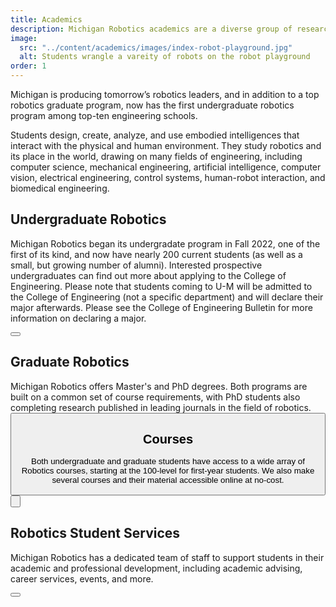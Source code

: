 ```yaml
---
title: Academics
description: Michigan Robotics academics are a diverse group of researchers and educators who are dedicated to advancing the field of robotics.
image:
  src: "../content/academics/images/index-robot-playground.jpg"
  alt: Students wrangle a vareity of robots on the robot playground
order: 1
---
```



Michigan is producing tomorrow’s robotics leaders, and in addition to a top robotics graduate program, now has the first undergraduate robotics program among top-ten engineering schools.

Students design, create, analyze, and use embodied intelligences that interact with the physical and human environment. They study robotics and its place in the world, drawing on many fields of engineering, including computer science, mechanical engineering, artificial intelligence, computer vision, electrical engineering, control systems, human-robot interaction, and biomedical engineering.

<div class="grid grid-cols-1 md:grid-cols-2 gap-8 mb-8">
  <div>

## Undergraduate Robotics

Michigan Robotics began its undergradate program in Fall 2022, one of the first of its kind, and now have nearly 200 current students (as well as a small, but growing number of alumni).
<VideoCenter url="https://youtu.be/jZ0U339ewKo" />
Interested prospective undergraduates can find out more about applying to the College of Engineering. Please note that students coming to U-M will be admitted to the College of Engineering (not a specific department) and will declare their major afterwards. Please see the College of Engineering Bulletin for more information on declaring a major.

<Button href="/academics/undergraduate" text="Explore undergraduate program" />
  </div>

  <div>

## Graduate Robotics    

Michigan Robotics offers Master's and PhD degrees. Both programs are built on a common set of course requirements, with PhD students also completing research published in leading journals in the field of robotics.
<VideoCenter url="https://youtu.be/0iuTI2xilDQ" />
<Button href="/academics/graduate" text="Explore graduate program" />

## Courses
  
Both undergraduate and graduate students have access to a wide array of Robotics courses, starting at the 100-level for first-year students. We also make several courses and their material accessible online at no-cost.
<Button href="/academics/courses" text="View robotics courses" />
  </div>
</div>

## Robotics Student Services

Michigan Robotics has a dedicated team of staff to support students in their academic and professional development, including academic advising, career services, events, and more.

<Button href="/academics/student-services" text="View student services" />